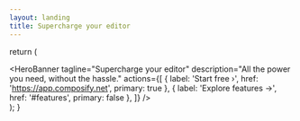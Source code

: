 ```yaml
---
layout: landing
title: Supercharge your editor
---
```



  return (
    <main>
      <HeroBanner
        tagline="Supercharge your editor"
        description="All the power you need, without the hassle."
        actions={[
          { label: 'Start free ›', href: 'https://app.composify.net', primary: true },
          { label: 'Explore features →', href: '#features', primary: false },
        ]}
      />
      <PriceCalculator />
    </main>
  );
}
